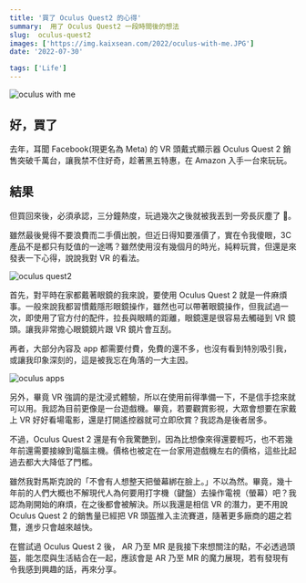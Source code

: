 ```yaml
---
title: '買了 Oculus Quest2 的心得'
summary:  用了 Oculus Quest2 一段時間後的想法
slug:  oculus-quest2
images: ['https://img.kaixsean.com/2022/oculus-with-me.JPG']
date: '2022-07-30'

tags: ['Life']
---
```


![oculus with me](https://img.kaixsean.com/2022/oculus-with-me.JPG)

## 好，買了

去年，耳聞 Facebook(現更名為 Meta) 的 VR 頭戴式顯示器 Oculus Quest 2 銷售突破千萬台，讓我禁不住好奇，趁著黑五特惠，在 Amazon 入手一台來玩玩。

## 結果

但買回來後，必須承認，三分鐘熱度，玩過幾次之後就被我丟到一旁長灰塵了 🤣。

雖然最後覺得不要浪費而二手價出脫，但近日得知要漲價了，實在令我傻眼，3C 產品不是都只有貶值的一途嗎？雖然使用沒有幾個月的時光，純粹玩賞，但還是來發表一下心得，說說我對 VR 的看法。

![oculus quest2](https://img.kaixsean.com/2022/oculus-quest2.JPG)

首先，對平時在家都戴著眼鏡的我來說，要使用 Oculus Quest 2 就是一件麻煩事。一般來說我都習慣戴隱形眼鏡操作，雖然也可以帶著眼鏡操作，但我試過一次，即使用了官方付的配件，拉長與眼睛的距離，眼鏡還是很容易去觸碰到 VR 鏡頭。讓我非常擔心眼鏡鏡片跟 VR 鏡片會互刮。

再者，大部分內容及 app 都需要付費，免費的還不多，也沒有看到特別吸引我，或讓我印象深刻的，這是被我忘在角落的一大主因。

![oculus apps](https://img.kaixsean.com/2022/oculus-games.jpeg)

另外，畢竟 VR 強調的是沈浸式體驗，所以在使用前得準備一下，不是信手捻來就可以用。我認為目前更像是一台遊戲機。畢竟，若要觀賞影視，大眾會想要在家戴上 VR 好好看場電影，還是打開遙控器就可立即欣賞？我認為是後者居多。

不過，Oculus Quest 2 還是有令我驚艷到，因為比想像來得還要輕巧，也不若幾年前還需要接線到電腦主機。價格也被定在一台家用遊戲機左右的價格，這些比起過去都大大降低了門檻。

雖然我對馬斯克說的「不會有人想整天把螢幕綁在臉上。」不以為然。畢竟，幾十年前的人們大概也不解現代人為何要用打字機（鍵盤）去操作電視（螢幕）吧？我認為剛開始的麻煩，在之後都會被解決。所以我還是相信 VR 的潛力，更不用說 Oculus Quest 2 的銷售量已經把 VR 頭盔推入主流賽道，隨著更多廠商的趨之若鶩，進步只會越來越快。

在嘗試過 Oculus Quest 2 後， AR 乃至 MR 是我接下來想關注的點，不必透過頭盔，能怎麼與生活結合在一起，應該會是 AR 乃至 MR 的魔力展現，若有發現有令我感到興趣的話，再來分享。
